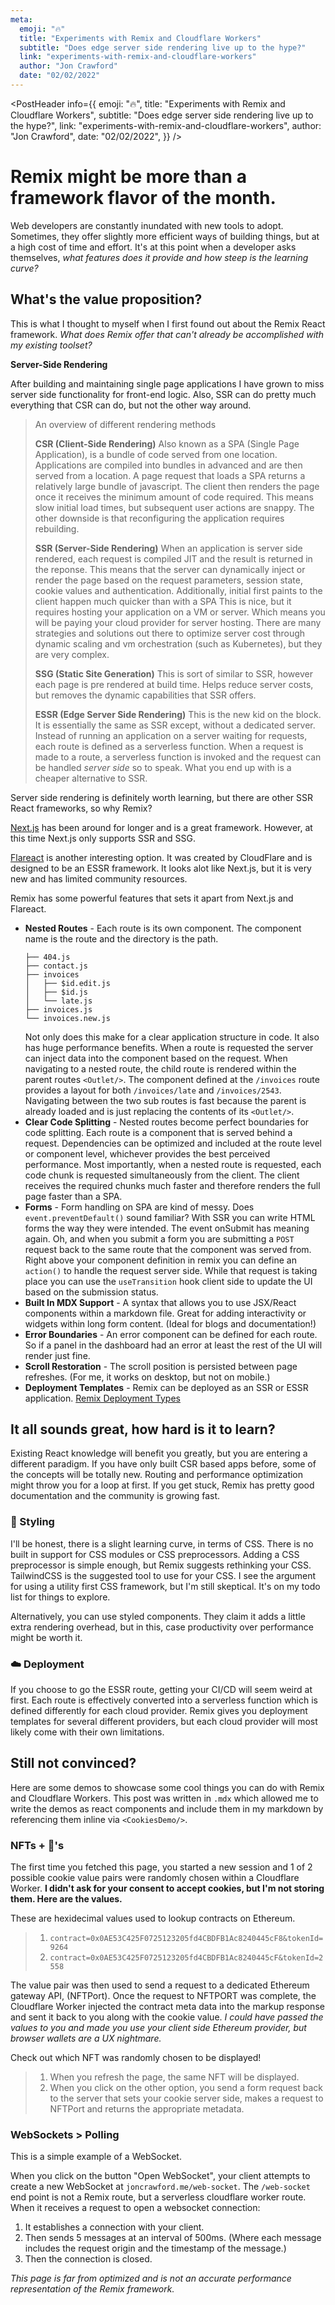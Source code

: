 ```yaml
---
meta:
  emoji: "🔥"
  title: "Experiments with Remix and Cloudflare Workers"
  subtitle: "Does edge server side rendering live up to the hype?"
  link: "experiments-with-remix-and-cloudflare-workers"
  author: "Jon Crawford"
  date: "02/02/2022"
---
```






<PostHeader
  info={{
    emoji: "🔥",
    title: "Experiments with Remix and Cloudflare Workers",
    subtitle: "Does edge server side rendering live up to the hype?",
    link: "experiments-with-remix-and-cloudflare-workers",
    author: "Jon Crawford",
    date: "02/02/2022",
  }}
/>

# Remix might be more than a framework flavor of the month.
Web developers are constantly inundated with new tools to adopt.
Sometimes, they offer slightly more efficient ways of building things, but at a high cost of time and effort.
It's at this point when a developer asks themselves, _what features does it provide and how steep is the learning curve?_

## What's the value proposition?
This is what I thought to myself when I first found out about the Remix React framework.
_What does Remix offer that can't already be accomplished with my existing toolset?_

**Server-Side Rendering**

After building and maintaining single page applications I have grown to miss server side functionality for front-end logic.
Also, SSR can do pretty much everything that CSR can do, but not the other way around.

> An overview of different rendering methods
>
> **CSR (Client-Side Rendering)** Also known as a SPA (Single Page Application), is a bundle of code served from one location. 
> Applications are compiled into bundles in advanced and are then served from a location.
> A page request that loads a SPA returns a relatively large bundle of javascript. The client then renders the page once it receives the minimum amount of code required.
> This means slow initial load times, but subsequent user actions are snappy.
> The other downside is that reconfiguring the application requires rebuilding.
>
> **SSR (Server-Side Rendering)** When an application is server side rendered, each request is compiled JIT and the result is returned in the reponse.
> This means that the server can dynamically inject or render the page based on the request parameters, session state, cookie values and authentication.
> Additionally, initial first paints to the client happen much quicker than with a SPA
> This is nice, but it requires hosting your application on a VM or server. Which means you will be paying your cloud provider for server hosting.
> There are many strategies and solutions out there to optimize server cost through dynamic scaling and vm orchestration (such as Kubernetes), but they are very complex.
>
> **SSG (Static Site Generation)** This is sort of similar to SSR, however each page is pre rendered at build time. 
> Helps reduce server costs, but removes the dynamic capabilities that SSR offers.
>
> **ESSR (Edge Server Side Rendering)** This is the new kid on the block. It is essentially the same as SSR except, without a dedicated server. 
> Instead of running an application on a server waiting for requests, each route is defined as a serverless function. 
> When a request is made to a route, a serverless function is invoked and the request can be handled _server side_ so to speak. 
> What you end up with is a cheaper alternative to SSR.

Server side rendering is definitely worth learning, but there are other SSR React frameworks, so why Remix? 

[Next.js](https://nextjs.org/) has been around for longer and is a great framework.
However, at this time Next.js only supports SSR and SSG.

[Flareact](https://flareact.com/docs/getting-started) is another interesting option.
It was created by CloudFlare and is designed to be an ESSR framework. It looks alot like Next.js, but it is very new and has limited community resources.

Remix has some powerful features that sets it apart from Next.js and Flareact.
- **Nested Routes** - Each route is its own component. The component name is the route and the directory is the path.
  ```
  ├── 404.js
  ├── contact.js
  ├── invoices
  │   ├── $id.edit.js
  │   ├── $id.js
  │   └── late.js
  ├── invoices.js
  └── invoices.new.js
  ```
  Not only does this make for a clear application structure in code. It also has huge performance benefits.
  When a route is requested the server can inject data into the component based on the request.
  When navigating to a nested route, the child route is rendered within the parent routes `<Outlet/>`.
  The component defined at the `/invoices` route provides a layout for both `/invoices/late` and `/invoices/2543`. 
  Navigating between the two sub routes is fast because the parent is already loaded and is just replacing the contents of its `<Outlet/>`.
- **Clear Code Splitting** - Nested routes become perfect boundaries for code splitting. 
  Each route is a component that is served behind a request. 
  Dependencies can be optimized and included at the route level or component level, whichever provides the best perceived performance.
  Most importantly, when a nested route is requested, each code chunk is requested simultaneously from the client. 
  The client receives the required chunks much faster and therefore renders the full page faster than a SPA.
- **Forms** - Form handling on SPA are kind of messy. Does `event.preventDefault()` sound familiar? With SSR you can write HTML forms the way they were intended.
  The event onSubmit has meaning again. Oh, and when you submit a form you are submitting a `POST` request back to the same route that the component was served from.
  Right above your component definition in remix you can define an `action()` to handle the request server side. 
  While that request is taking place you can use the  `useTransition` hook client side to update the UI based on the submission status.
- **Built In MDX Support** - A syntax that allows you to use JSX/React components within a markdown file.
  Great for adding interactivity or widgets within long form content. (Ideal for blogs and documentation!)
- **Error Boundaries** - An error component can be defined for each route. So if a panel in the dashboard had an error at least the rest of the UI will render just fine.
- **Scroll Restoration** - The scroll position is persisted between page refreshes. (For me, it works on desktop, but not on mobile.)
- **Deployment Templates** - Remix can be deployed as an SSR or ESSR application. [Remix Deployment Types](https://remix.run/docs/en/v1/guides/deployment)

## It all sounds great, how hard is it to learn?
Existing React knowledge will benefit you greatly, but you are entering a different paradigm.
If you have only built CSR based apps before, some of the concepts will be totally new.
Routing and performance optimization might throw you for a loop at first.
If you get stuck, Remix has pretty good documentation and the community is growing fast.

### 💅 Styling
I'll be honest, there is a slight learning curve, in terms of CSS.
There is no built in support for CSS modules or CSS preprocessors. 
Adding a CSS preprocessor is simple enough, but Remix suggests rethinking your CSS.
TailwindCSS is the suggested tool to use for your CSS. 
I see the argument for using a utility first CSS framework, but I'm still skeptical.
It's on my todo list for things to explore.

Alternatively, you can use styled components. 
They claim it adds a little extra rendering overhead, but in this, case productivity over performance might be worth it.

### ☁️ Deployment
If you choose to go the ESSR route, getting your CI/CD will seem weird at first. 
Each route is effectively converted into a serverless function which is defined differently for each cloud provider.
Remix gives you deployment templates for several different providers, but each cloud provider will most likely come with their own limitations.

## Still not convinced?
Here are some demos to showcase some cool things you can do with Remix and Cloudflare Workers.
This post was written in `.mdx` which allowed me to write the demos as react components
and include them in my markdown by referencing them inline via `<CookiesDemo/>`.


### NFTs + 🍪's
The first time you fetched this page, you started a new session and 1 of 2 possible cookie value pairs were randomly chosen within a Cloudflare Worker.
**I didn't ask for your consent to accept cookies, but I'm not storing them. Here are the values.**

These are hexidecimal values used to lookup contracts on Ethereum.

> 1. `contract=0x0AE53C425F0725123205fd4CBDFB1Ac8240445cF8&tokenId=9264`
> 2. `contract=0x0AE53C425F0725123205fd4CBDFB1Ac8240445cF&tokenId=2558`

The value pair was then used to send a request to a dedicated Ethereum gateway API, (NFTPort).
Once the request to NFTPORT was complete, the Cloudflare Worker injected the contract meta data into the markup response and sent it back to you along with the cookie value.
_I could have passed the values to you and made you use your client side Ethereum provider, but browser wallets are a UX nightmare._

Check out which NFT was randomly chosen to be displayed!

> 1. When you refresh the page, the same NFT will be displayed.
> 2. When you click on the other option, you send a form request back to the server that sets your cookie server side, makes a request to NFTPort and returns the appropriate metadata.

<CookiesDemo />


### WebSockets > Polling
This is a simple example of a WebSocket. 

When you click on the button "Open WebSocket", your client attempts to create a new WebSocket at `joncrawford.me/web-socket`.
The `/web-socket` end point is not a Remix route, but a serverless cloudflare worker route. 
When it receives a request to open a websocket connection:
1. It establishes a connection with your client.
2. Then sends 5 messages at an interval of 500ms. (Where each message includes the request origin and the timestamp of the message.)
3. Then the connection is closed.


<WebSocketDemo/>

*This page is far from optimized and is not an accurate performance representation
of the Remix framework.*
